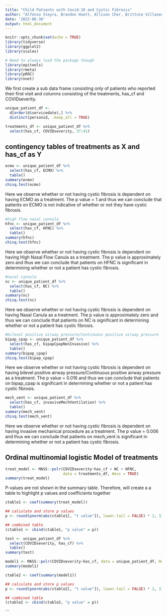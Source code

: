 ```yaml
---
title: "Child Patients with Covid-19 and Cystic Fibrosis"
author: "Alfonso Vieyra, Brandon Huett, Allison Cher, Brittnie Villasenor, Ernesto Collazo"
date: '2022-06-30'
output: html_document
---
```


```r
knitr::opts_chunk$set(echo = TRUE)
library(tidyverse)
library(ggplot2)
library(scales)

# Need to always load the package though
library(epitools)
library(rmeta)
library(pROC)
library(nnet)
```

We first create a sub data frame consisting only of patients who reported 
their first visit and columns consisting of the treatments, has_cf and 
COVIDseverity.

```r
unique_patient_df <- 
  d[order(d$servicedate),] %>%
  distinct(personid, .keep_all = TRUE)

treatments_df <- unique_patient_df %>%
  select(has_cf, COVIDseverity, 37:41)

```

## contingency tables of treatments as X and has_cf as Y

```r
ecmo <- unique_patient_df %>%
  select(has_cf, ECMO) %>%
  table()
summary(ecmo)
chisq.test(ecmo)
```

Here we observe whether or not having cystic fibrosis is dependent on having 
ECMO as a treatment. The p value = 1 and thus we can conclude that patients on 
ECMO is not indicative of whether or not they have cystic fibrosis.

```r
#high flow nasal cannula
hfnc <- unique_patient_df %>%
  select(has_cf, HFNC) %>%
  table()
summary(hfnc)
chisq.test(hfnc)
```

Here we observe whether or not having cystic fibrosis is dependent on having 
High Nasal Flow Canula as a treatment. The p value is approximately zero and 
thus we can conclude that patients on HFNC is significant in determining 
whether or not a patient has cystic fibrosis.

```r
#nasal cannula
nc <- unique_patient_df %>%
  select(has_cf, NC) %>%
  table()
summary(nc)
chisq.test(nc)
```

Here we observe whether or not having cystic fibrosis is dependent on having 
Nasal Canula as a treatment. The p value is approximately zero and thus we can 
conclude that patients on NC is significant in determining whether or not a 
patient has cystic fibrosis.

```r
#bilevel positive airway pressure/Continuous positive airway pressure
bipap_cpap <- unique_patient_df %>%
  select(has_cf, bipapCpapNonInvasive) %>%
  table()
summary(bipap_cpap)
chisq.test(bipap_cpap)
```

Here we observe whether or not having cystic fibrosis is dependent on having 
bilevel positive airway pressure/Continuous positive airway pressure as a 
treatment. The p value = 0.016 and thus we can conclude that patients on 
bipap_cpap is significant in determining whether or not a patient has cystic 
fibrosis.

```r
mech_vent <- unique_patient_df %>%
  select(has_cf, invasiveMechVentilation) %>%
  table()
summary(mech_vent)
chisq.test(mech_vent)
```

Here we observe whether or not having cystic fibrosis is dependent on having 
invasive mechanical procedure as a treatment. The p value = 0.006 and thus we 
can conclude that patients on mech_vent is significant in determining whether or 
not a patient has cystic fibrosis.

## Ordinal multinomial logistic Model of treatments

```r
treat_model <- MASS::polr(COVIDseverity~has_cf + NC + HFNC,
                          data = treatments_df, Hess = TRUE)
summary(treat_model)
```

P-values are not shown in the summary table. Therefore, will create a a table to 
highlight p values and coefficients together 

```r
ctable1 <- coef(summary(treat_model))

## calculate and store p values
p <- round(pnorm(abs(ctable1[, "t value"]), lower.tail = FALSE) * 2, 3)

## combined table
(ctable1 <- cbind(ctable1, "p value" = p))
```

```r
test <- unique_patient_df %>%
  select(COVIDseverity, has_cf) %>%
  table()
summary(test)
```

```r
model1 <- MASS::polr(COVIDseverity~has_cf, data = unique_patient_df, Hess = TRUE)
summary(model1)
```

```r
ctable2 <- coef(summary(model1))

## calculate and store p values
p <- round(pnorm(abs(ctable2[, "t value"]), lower.tail = FALSE) * 2, 3)

## combined table
(ctable2 <- cbind(ctable2, "p value" = p))
```
```

